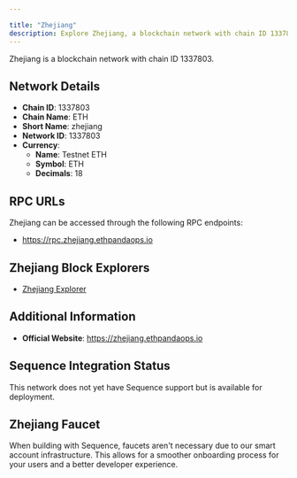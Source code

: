 ```yaml
---

title: "Zhejiang"
description: Explore Zhejiang, a blockchain network with chain ID 1337803. Learn about its native currency, Testnet ETH, and how to interact with the network.
---
```




Zhejiang is a blockchain network with chain ID 1337803.

## Network Details

- **Chain ID**: 1337803
- **Chain Name**: ETH
- **Short Name**: zhejiang
- **Network ID**: 1337803
- **Currency**: 
  - **Name**: Testnet ETH
  - **Symbol**: ETH
  - **Decimals**: 18

## RPC URLs

Zhejiang can be accessed through the following RPC endpoints:

- https://rpc.zhejiang.ethpandaops.io

## Zhejiang Block Explorers

- [Zhejiang Explorer](https://zhejiang.beaconcha.in)

## Additional Information

- **Official Website**: https://zhejiang.ethpandaops.io

## Sequence Integration Status

This network does not yet have Sequence support but is available for deployment.

## Zhejiang Faucet

When building with Sequence, faucets aren't necessary due to our smart account infrastructure. This allows for a smoother onboarding process for your users and a better developer experience.
